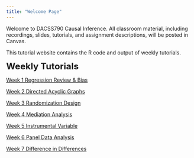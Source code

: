 ```yaml
---
title: "Welcome Page"
---
```


Welcome to DACSS790 Causal Inference. All classroom material, including recordings, slides, tutorials, and assignment descriptions, will be posted in Canvas. 

This tutorial website contains the R code and output of weekly tutorials.

<font size='5'><b> Weekly Tutorials </b></font>

[Week 1 Regression Review \& Bias](https://rosemarypang.com/Causal_Inference_Spring25/Tutorial1.html)

[Week 2 Directed Acyclic Graphs](https://rosemarypang.com/Causal_Inference_Spring25/Tutorial2.html)

[Week 3 Randomization Design](https://rosemarypang.com/Causal_Inference_Spring25/Tutorial3.html)

[Week 4 Mediation Analysis](https://rosemarypang.com/Causal_Inference_Spring25/Tutorial4.html)

[Week 5 Instrumental Variable](https://rosemarypang.com/Causal_Inference_Spring25/Tutorial5.html)

[Week 6 Panel Data Analysis](https://rosemarypang.com/Causal_Inference_Spring25/Tutorial6.html)

[Week 7 Difference in Differences](https://rosemarypang.com/Causal_Inference_Spring25/Tutorial7.html)